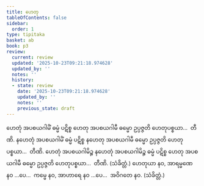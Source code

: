 ```yaml
---
title: ဟေတု
tableOfContents: false
sidebar:
  order: 1
type: tipitaka
basket: ab
book: p3
review:
  current: review
  updated: '2025-10-23T09:21:18.974628'
  updated_by: ''
  notes: ''
  history:
  - state: review
    date: '2025-10-23T09:21:18.974628'
    updated_by: ''
    notes: ''
    previous_state: draft
---
```



<ReviewStatus review={frontmatter.review} showDetails={true} />

<HypothesisAnnotation frontmatter={frontmatter} />

<DynamicBreadcrumb />

<Division number="314" book="p3" e="ch" v="39" p="265">

<Paragraph number="644" book="p3">
ဟေတုံ အပစယဂါမိံ ဓမ္မံ ပဋိစ္စ ဟေတု အပစယဂါမီ ဓမ္မော ဥပ္ပဇ္ဇတိ ဟေတုပစ္စယာ…  တီဏိ.
</Paragraph>

<Paragraph number="645" book="p3">
နဟေတုံ အပစယဂါမိံ ဓမ္မံ ပဋိစ္စ နဟေတု အပစယဂါမီ ဓမ္မော ဥပ္ပဇ္ဇတိ ဟေတုပစ္စယာ…  တီဏိ.
</Paragraph>

<Paragraph number="646" book="p3">
ဟေတုံ အပစယဂါမိဉ္စ နဟေတုံ အပစယဂါမိဉ္စ ဓမ္မံ ပဋိစ္စ ဟေတု အပစယဂါမီ ဓမ္မော ဥပ္ပဇ္ဇတိ ဟေတုပစ္စယာ…  တီဏိ. (သံခိတ္တံ.)
</Paragraph>

</Division>
<Division number="315" book="p3" e="ch" v="39" p="265">

<Paragraph number="647" book="p3">
ဟေတုယာ နဝ, အာရမ္မဏေ နဝ …ပေ…  ကမ္မေ နဝ, အာဟာရေ နဝ …ပေ…  အဝိဂတေ နဝ. (သံခိတ္တံ.)
</Paragraph>
</Division>